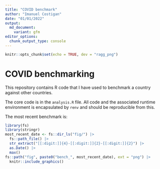 ```yaml
---
title: "COVID benchmark"
author: "Imanuel Costigan"
date: "01/01/2022"
output:
  md_document:
    variant: gfm
editor_options: 
  chunk_output_type: console
---
```


```r
knitr::opts_chunk$set(echo = TRUE, dev = "ragg_png")
```

# COVID benchmarking

This repository contains R code that I have used to benchmark a country against
other countries.

The core code is in the `analysis.R` file. All code and the associated runtime
environment is encapsulated by `renv` and should be reproducible from this.

The most recent benchmark is:

```r
library(fs)
library(stringr)
most_recent_date <- fs::dir_ls("fig/") |>
  fs::path_file() |>
  str_extract("[[:digit:]]{4}-[[:digit:]]{2}-[[:digit:]]{2}") |> 
  as.Date() |>
  max()
fs::path("fig", paste0("bench_", most_recent_date), ext = "png") |>
  knitr::include_graphics()
```

